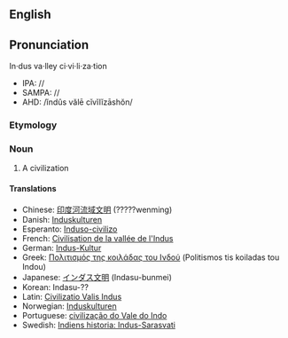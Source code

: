 {{Wikipedia}}
==English==
==Pronunciation==
In·dus va·lley ci·vi·li·za·tion
*IPA: //
*SAMPA: //
*AHD: /ĭndûs vălē cĭvĭlĭzāshŏn/

=== Etymology ===

=== Noun ===
#A civilization

==== Translations ====
*Chinese: [[印度河流域文明]] (?????wenming)
*Danish: [[Induskulturen]]
*Esperanto: [[Induso-civilizo]]
*French: [[Civilisation de la vallée de l'Indus]]
*German: [[Indus-Kultur]]
*Greek: [[Πολιτισμός της κοιλάδας του Ινδού]] (Politismos tis koiladas tou Indou)
*Japanese: [[インダス文明]] (Indasu-bunmei)
*Korean: <!--[[]] (-->Indasu-??<!--)-->
*Latin: [[Civilizatio Valis Indus]]
*Norwegian: [[Induskulturen]]
*Portuguese: [[civilização do Vale do Indo]]
*Swedish: [[Indiens historia: Indus-Sarasvati]]